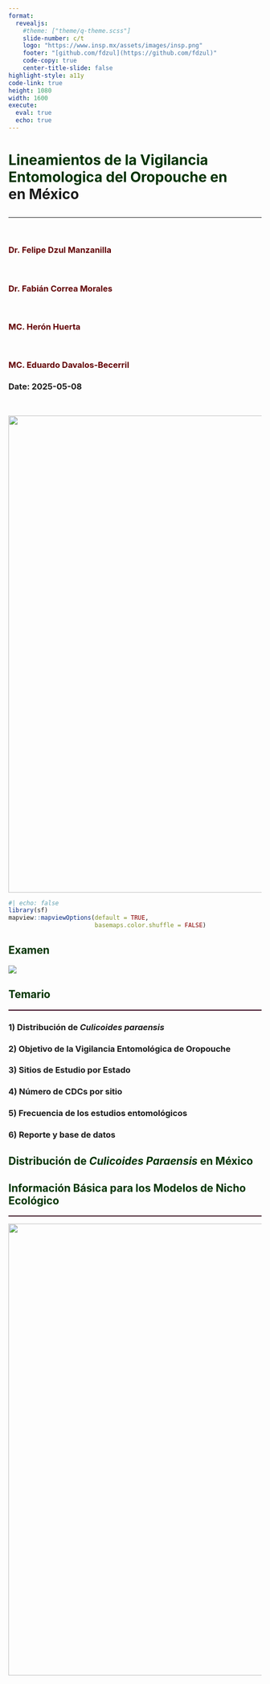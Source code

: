 ```yaml
---
format: 
  revealjs:
    #theme: ["theme/q-theme.scss"]
    slide-number: c/t
    logo: "https://www.insp.mx/assets/images/insp.png"
    footer: "[github.com/fdzul](https://github.com/fdzul)"
    code-copy: true
    center-title-slide: false
highlight-style: a11y
code-link: true
height: 1080
width: 1600
execute: 
  eval: true
  echo: true
---
```


<h1>[Lineamientos de la Vigilancia Entomologica del Oropouche en]{style="color:#003300;"}<br>en México</h1>

<h2> </h2>

<hr>
<br> 
<h3>[Dr. Felipe Dzul Manzanilla]{style="color:#620002;"} </h3>
<br> 
<h3>[Dr. Fabián Correa Morales]{style="color:#620002;"}</h3>
<br> 
<h3>[MC. Herón Huerta]{style="color:#620002;"}</h3>
<br> 
<h3>[MC. Eduardo Davalos-Becerril]{style="color:#620002;"}</h3>

<h3> Date:   2025-05-08</h3>

<br> 

![](https://github.com/fdzul/entomological_surveillance_oropouche_mexico/blob/main/imagenes/logo.jpeg?raw=true){.absolute top="300" left="900" width="950"}

```r
#| echo: false
library(sf)
mapview::mapviewOptions(default = TRUE,
                        basemaps.color.shuffle = FALSE)
```

## [Examen]{style="color:#003300;"}

![](https://www.ioc.fiocruz.br/sites/default/files/culicoides_paraensis_maruim_colecao_dentro.jpg)


## [Temario]{style="color:#003300;"}
<hr style="height:2px;border-width:0;color:#330019;background-color:#330019">


### 1) Distribución de *Culicoides paraensis*

### 2) Objetivo de la Vigilancia Entomológica de Oropouche

### 3) Sitios de Estudio por Estado

### 4) Número de CDCs por sitio

### 5) Frecuencia de los estudios entomológicos

### 6) Reporte y base de datos



## [Distribución de *Culicoides Paraensis* en México]{.r-fit-text style="color:#003300;"}


 
## [Información Básica para los Modelos de Nicho Ecológico]{.r-fit-text style="color:#003300;"}
<hr style="height:2px;border-width:0;color:#330019;background-color:#330019">

![](soley_guardia_2024.jpg){fig-align="center" height="900"}



